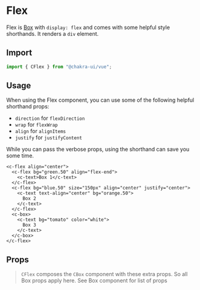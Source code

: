 
<SEO
  title="Flex"
  description="Flex is Box with `display: flex` and comes with helpful style shorthand. It renders a `div` element."
/>

# Flex

Flex is [Box](/box) with `display: flex` and comes with some helpful style shorthands.
It renders a `div` element.

## Import

```js
import { CFlex } from "@chakra-ui/vue";
```

## Usage

When using the Flex component, you can use some of the following helpful shorthand props:

- `direction` for `flexDirection`
- `wrap` for `flexWrap`
- `align` for `alignItems`
- `justify` for `justifyContent`

While you can pass the verbose props, using the shorthand can save you some
time.

```vue live=true
<c-flex align="center">
  <c-flex bg="green.50" align="flex-end">
    <c-text>Box 1</c-text>
  </c-flex>
  <c-flex bg="blue.50" size="150px" align="center" justify="center">
    <c-text text-align="center" bg="orange.50">
      Box 2
    </c-text>
  </c-flex>
  <c-box>
    <c-text bg="tomato" color="white">
      Box 3
    </c-text>
  </c-box>
</c-flex>
```

## Props

> `CFlex` composes the `CBox` component with these extra props. So all Box props apply here. See <nuxt-link to="/box#props">Box</nuxt-link> component for list of props
